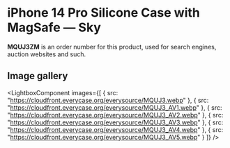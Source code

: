 
# iPhone 14 Pro Silicone Case with MagSafe — Sky

<Callout type='info' emoji='👉🏻'>**MQUJ3ZM** is an order number for this product, used for search engines, auction websites and such.</Callout>

## Image gallery

<LightboxComponent
    images={[
      {
        src: "https://cloudfront.everycase.org/everysource/MQUJ3.webp"
      },
      {
        src: "https://cloudfront.everycase.org/everysource/MQUJ3_AV1.webp"
      },
      {
        src: "https://cloudfront.everycase.org/everysource/MQUJ3_AV2.webp"
      },
      {
        src: "https://cloudfront.everycase.org/everysource/MQUJ3_AV3.webp"
      },
      {
        src: "https://cloudfront.everycase.org/everysource/MQUJ3_AV4.webp"
      },
      {
        src: "https://cloudfront.everycase.org/everysource/MQUJ3_AV5.webp"
      }
    ]}
  />
